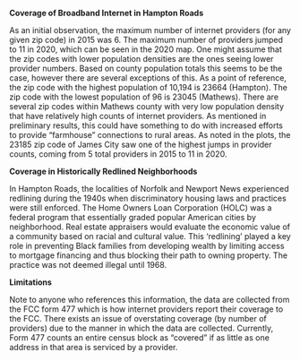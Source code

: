 **Coverage of Broadband Internet in Hampton Roads**

As an initial observation, the maximum number of internet providers (for any given zip code) in 2015 was 6. The maximum number of providers jumped to 11 in 2020, which can be seen in the 2020 map. One might assume that the zip codes with lower population densities are the ones seeing lower provider numbers. Based on county population totals this seems to be the case, however there are several exceptions of this. As a point of reference, the zip code with the highest population of 10,194 is 23664 (Hampton). The zip code with the lowest population of 96 is 23045 (Mathews). There are several zip codes within Mathews county with very low population density that have relatively high counts of internet providers. As mentioned in preliminary results, this could have something to do with increased efforts to provide “farmhouse” connections to rural areas. As noted in the plots, the 23185 zip code of James City saw one of the highest jumps in provider counts, coming from 5 total providers in 2015 to 11 in 2020.

**Coverage in Historically Redlined Neighborhoods**

In Hampton Roads, the localities of Norfolk and Newport News experienced redlining during the 1940s when discriminatory housing laws and practices were still enforced. The Home Owners Loan Corporation (HOLC) was a federal program that essentially graded popular American cities by neighborhood. Real estate appraisers would evaluate the economic value of a community based on racial and cultural value. This 'redlining' played a key role in preventing Black families from developing wealth by limiting access to mortgage financing and thus blocking their path to owning property. The practice was not deemed illegal until 1968.

**Limitations**

Note to anyone who references this information, the data are collected from the FCC form 477 which is how internet providers report their coverage to the FCC. There exists an issue of overstating coverage (by number of providers) due to the manner in which the data are collected. Currently, Form 477 counts an entire census block as “covered” if as little as one address in that area is serviced by a provider.